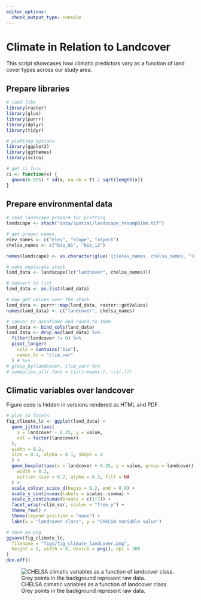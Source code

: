 ```yaml
---
editor_options: 
  chunk_output_type: console
---
```


# Climate in Relation to Landcover

This script showcases how climatic predictors vary as a function of land cover types across our study area. 

## Prepare libraries

```r
# load libs
library(raster)
library(glue)
library(purrr)
library(dplyr)
library(tidyr)

# plotting options
library(ggplot2)
library(ggthemes)
library(scico)

# get ci func
ci <- function(x) {
  qnorm(0.975) * sd(x, na.rm = T) / sqrt(length(x))
}
```

## Prepare environmental data

```r
# read landscape prepare for plotting
landscape <- stack("data/spatial/landscape_resamp01km.tif")

# get proper names
elev_names <- c("elev", "slope", "aspect")
chelsa_names <- c("bio_01", "bio_12")

names(landscape) <- as.character(glue('{c(elev_names, chelsa_names, "landcover")}'))
```

```r
# make duplicate stack
land_data <- landscape[[c("landcover", chelsa_names)]]

# convert to list
land_data <- as.list(land_data)

# map get values over the stack
land_data <- purrr::map(land_data, raster::getValues)
names(land_data) <- c("landcover", chelsa_names)

# conver to dataframe and round to 100m
land_data <- bind_cols(land_data)
land_data <- drop_na(land_data) %>%
  filter(landcover != 0) %>%
  pivot_longer(
    cols = contains("bio"),
    names_to = "clim_var"
  ) # %>%
# group_by(landcover, clim_var) %>%
# summarise_all(.funs = list(~mean(.), ~ci(.)))
```

## Climatic variables over landcover

Figure code is hidden in versions rendered as HTML and PDF.

```r
# plot in facets
fig_climate_lc <- ggplot(land_data) +
  geom_jitter(aes(
    x = landcover - 0.25, y = value,
    col = factor(landcover)
  ),
  width = 0.2,
  size = 0.1, alpha = 0.1, shape = 4
  ) +
  geom_boxplot(aes(x = landcover + 0.25, y = value, group = landcover),
    width = 0.2,
    outlier.size = 0.2, alpha = 0.3, fill = NA
  ) +
  scale_colour_scico_d(begin = 0.2, end = 0.8) +
  scale_y_continuous(labels = scales::comma) +
  scale_x_continuous(breaks = c(1:7)) +
  facet_wrap(~clim_var, scales = "free_y") +
  theme_few() +
  theme(legend.position = "none") +
  labs(x = "landcover class", y = "CHELSA variable value")

# save as png
ggsave(fig_climate_lc,
  filename = "figs/fig_climate_landcover.png",
  height = 5, width = 8, device = png(), dpi = 300
)
dev.off()
```

![CHELSA climatic variables as a function of landcover class. Grey points in the background represent raw data.](figs/fig_climate_landcover.png)
